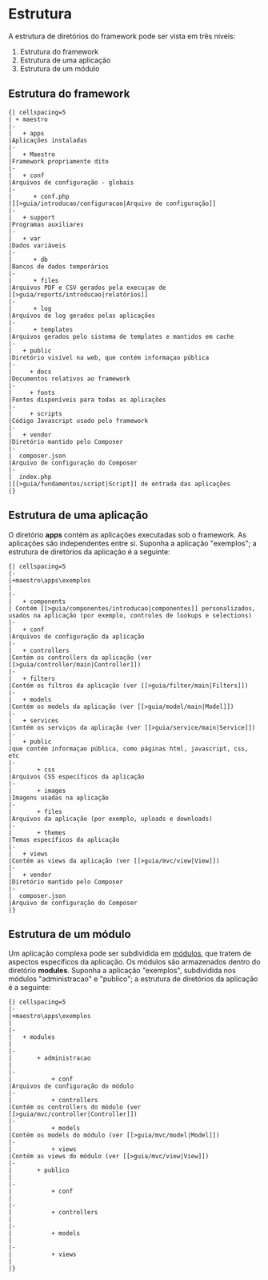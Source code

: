 <text xml:space="preserve">
= Estrutura =

A estrutura de diretórios do framework pode ser vista em três níveis:

# Estrutura do framework
# Estrutura de uma aplicação
# Estrutura de um módulo

== Estrutura do framework ==
<pre>
{| cellspacing=5
| + maestro
|-
|   + apps 
|Aplicações instaladas
|-
|   + Maestro
|Framework propriamente dito
|-
|   + conf
|Arquivos de configuração - globais
|-
|      + conf.php
|[[>guia/introducao/configuracao|Arquivo de configuração]]
|-
|   + support
|Programas auxiliares
|-
|   + var
|Dados variáveis
|-
|      + db
|Bancos de dados temporários
|-
|      + files
|Arquivos PDF e CSV gerados pela execuçao de [[>guia/reports/introducao|relatórios]]
|-
|      + log
|Arquivos de log gerados pelas aplicações
|-
|      + templates
|Arquivos gerados pelo sistema de templates e mantidos em cache
|-
|   + public 
|Diretório visível na web, que contém informaçao pública
|-
|     + docs 
|Documentos relativos ao framework
|-
|     + fonts 
|Fontes disponíveis para todas as aplicações
|-
|     + scripts
|Código Javascript usado pelo framework
|-
|   + vendor
|Diretório mantido pelo Composer
|-
|  composer.json
|Arquivo de configuração do Composer
|-
|  index.php
|[[>guia/fundamentos/script|Script]] de entrada das aplicações
|}
</pre>


== Estrutura de uma aplicação ==

O diretório '''apps''' contém as aplicações executadas sob o framework. As aplicações são independentes entre si. Suponha a aplicação "exemplos"; a estrutura de diretórios da aplicação é a seguinte:

<pre>
{| cellspacing=5
|-
|+maestro\apps\exemplos
|
|-
|   + components
| Contém [[>guia/componentes/introducao|componentes]] personalizados, usados na aplicação (por exemplo, controles de lookups e selections)
|-
|   + conf
|Arquivos de configuração da aplicação
|-
|   + controllers
|Contém os controllers da aplicação (ver [[>guia/controller/main|Controller]])
|-
|   + filters
|Contém os filtros da aplicação (ver [[>guia/filter/main|Filters]])
|-
|   + models
|Contém os models da aplicação (ver [[>guia/model/main|Model]])
|-
|   + services
|Contém os serviços da aplicação (ver [[>guia/service/main|Service]])
|-
|   + public
|que contém informaçao pública, como páginas html, javascript, css, etc
|-
|       + css
|Arquivos CSS específicos da aplicação
|-
|       + images
|Imagens usadas na aplicação
|-
|       + files
|Arquivos da aplicação (por exemplo, uploads e downloads)
|-
|       + themes
|Temas específicos da aplicação
|-
|   + views
|Contém as views da aplicação (ver [[>guia/mvc/view|View]])
|-
|   + vendor
|Diretório mantido pelo Composer
|-
|  composer.json
|Arquivo de configuração do Composer
|}
</pre>

== Estrutura de um módulo ==

Um aplicação complexa pode ser subdividida em [[>guia/fundamentos/modulos|módulos]], que tratem de aspectos específicos da aplicação. Os módulos são armazenados dentro do diretório '''modules'''. Suponha a aplicação "exemplos", subdividida nos módulos "administracao" e "publico"; a estrutura de diretórios da aplicação é a seguinte:

<pre>
{| cellspacing=5
|-
|+maestro\apps\exemplos
|
|-
|   + modules
|
|-
|       + administracao
|
|-
|           + conf 
|Arquivos de configuração do módulo
|-
|           + controllers
|Contém os controllers do módulo (ver [[>guia/mvc/controller|Controller]])
|-
|           + models
|Contém os models do módulo (ver [[>guia/mvc/model|Model]])
|-
|           + views
|Contém as views do módulo (ver [[>guia/mvc/view|View]])
|-
|       + publico
|
|-
|           + conf
|
|-
|           + controllers
|
|-
|           + models
|
|-
|           + views
|
|}
</pre>
</text>